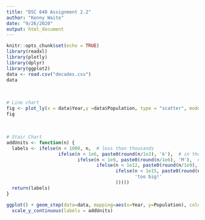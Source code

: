 ```yaml
---
title: "DSC 640 Assignment 2.2"
author: "Kenny Waite"
date: "9/26/2020"
output: html_document
---
```

```r
knitr::opts_chunk$set(echo = TRUE)
library(readxl)
library(plotly)
library(dplyr)
library(ggplot2)
data <- read.csv("decades.csv")
data
```
<br>

```r
# Line chart
fig <- plot_ly(x = data$Year,y =data$Population, type = "scatter", mode = "lines") %>% layout(title = 'World Population by Year',yaxis = list(rangemode = "tozero", ticks = "outside", title = "World Population(Billions)"), xaxis = list(ticks = "outside", title = "Year"))
fig
```
<br>

```r
# Stair Chart
addUnits <- function(n) {
  labels <- ifelse(n < 1000, n,  # less than thousands
                   ifelse(n < 1e6, paste0(round(n/1e3), 'k'),  # in thousands
                          ifelse(n < 1e9, paste0(round(n/1e6), 'M'),  # in millions
                                 ifelse(n < 1e12, paste0(round(n/1e9), 'B'), # in billions
                                        ifelse(n < 1e15, paste0(round(n/1e12), 'T'), # in trillions
                                               'too big!'
                                        )))))
  return(labels)
}

ggplot() + geom_step(data=data, mapping=aes(x=Year, y=Population), color = "green") +labs(title='World Population by Year', x ="Year", y = "World Population(Billions)") + expand_limits(y = 0) +
  scale_y_continuous(labels = addUnits)
```
